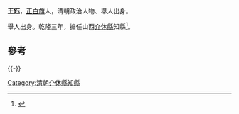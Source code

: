 {{Otheruses|王鈺}}
'''王鈺'''，[[正白旗|正白旗]]人，清朝政治人物、舉人出身。

舉人出身。乾隆三年，擔任山西[[介休縣|介休縣]]知縣<ref>{{cite book|author1=政协介休市文史资料委员会|editor=政协介休市文史资料委员会|title=体文史资料 第5辑 清·嘉庆版介休县志专辑 上|date=1994年9月|publisher=政协介休市文史资料委员会|pages=152|accessdate=2016-05-27}}</ref>。

==參考==
{{reflist}}
{{-}}
{{start box}}
{{s-off}}{{Succession box|[[李識蒙|李識蒙]]|[[張重振|張重振]]|[[清朝|清朝]][[山西省|山西省]][[介休縣|介休縣]][[知縣|知縣]]|<small>乾隆三年（1738年）-乾隆八年（1743年）</small>}}
{{end box}}
{{清朝人物小作品}}
[[Category:清朝介休縣知縣|Category:清朝介休縣知縣]]